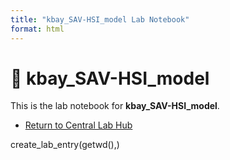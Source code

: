 ```yaml
---
title: "kbay_SAV-HSI_model Lab Notebook"
format: html
---
```


# 📘 kbay_SAV-HSI_model

This is the lab notebook for **kbay_SAV-HSI_model**.

-   [Return to Central Lab Hub](../../lab_notebook_hub/index.qmd)

create_lab_entry(getwd(),)

